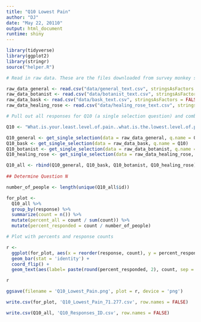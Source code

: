 ```yaml
---
title: "Q10 Lowest Pain"
author: "DJ"
date: "May 22, 20110"
output: html_document
runtime: shiny
---
```


```r
library(tidyverse)
library(ggplot2)
library(stringr)
source("helper.R")
```

```r
# Read in raw data. These are the files downloaded from survey monkey saved as a .csv

raw_data_general <- read.csv("data/general_text.csv", stringsAsFactors = FALSE)
raw_data_botanist <- read.csv("data/botanist_text.csv", stringsAsFactors = FALSE)
raw_data_bask <- read.csv("data/bask_text.csv", stringsAsFactors = FALSE)
raw_data_healing_rose <- read.csv("data/healing_rose_text.csv", stringsAsFactors = FALSE)

```

```r
# Pull out all responses for Q10 (a single selection question) and combine

Q10 <- "What.is.your.least.level.of.pain..what.is.the.lowest.level.of.pain.you.feel.."

Q10_general <- get_single_selection(data = raw_data_general, q.name = Q10)
Q10_bask <- get_single_selection(data = raw_data_bask, q.name = Q10)
Q10_botanist <- get_single_selection(data = raw_data_botanist, q.name = Q10)
Q10_healing_rose <- get_single_selection(data = raw_data_healing_rose, q.name = Q10)

Q10_all <- rbind(Q10_general, Q10_bask, Q10_botanist, Q10_healing_rose)
  
## Determine Question N

number_of_people <- length(unique(Q10_all$id))

```

```r

for_plot <- 
  Q10_all %>%
  group_by(response) %>%
  summarize(count = n()) %>%
  mutate(percent_all = count / sum(count)) %>%
  mutate(percent_responded = count / number_of_people)

```

```r
# Plot with percents and response counts

r <- 
  ggplot(for_plot, aes(x = reorder(response, count), y = percent_responded)) +
  geom_bar(stat = 'identity') +
  coord_flip() +
  geom_text(aes(label= paste(round(percent_responded, 2), count, sep = "***")))

r

```

```r

ggsave(filename = 'Q10_Lowest_Pain.png', plot = r, device = 'png')

write.csv(for_plot, 'Q10_Lowest_Pain_71.277.csv', row.names = FALSE)

write.csv(Q10_all, 'Q10_Responses_ID.csv', row.names = FALSE)

```